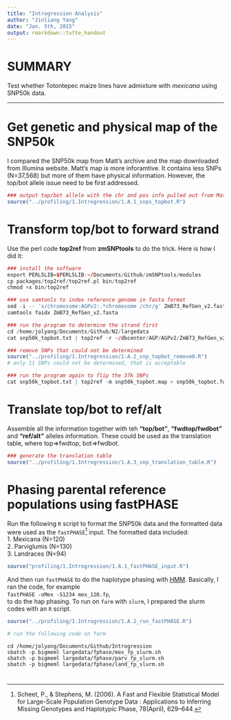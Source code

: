```yaml
---
title: "Introgression Analysis"
author: "Jinliang Yang"
date: "Jan. 5th, 2015"
output: rmarkdown::tufte_handout
---
```


# SUMMARY
Test whether Totontepec maize lines have admixture with _mexicana_ using SNP50k data.   

---------

# Get genetic and physical map of the SNP50k

I compared the SNP50k map from Matt's archive and the map downloaded from Illumina website. Matt's map is more inforamtive. It contains less SNPs (N=37,568) but more of them have physical information. However, the top/bot allele issue need to be first addressed.

```r
### output top/bot allele with the chr and pos info pulled out from Matt's data.
source("../profiling/1.Introgression/1.A.1_snps_topbot.R")
```

# Transform top/bot to forward strand

Use the perl code **top2ref** from __zmSNPtools__ to do the trick. Here is how I did it:

```r
### install the software
export PERL5LIB=$PERL5LIB:~/Documents/Github/zmSNPtools/modules
cp packages/top2ref/top2ref.pl bin/top2ref
chmod +x bin/top2ref

### use samtools to index reference genome in fasta format
sed -i -- 's/chromosome:AGPv2:.*chromosome /chr/g' ZmB73_RefGen_v2.fasta
samtools faidx ZmB73_RefGen_v2.fasta

### run the program to determine the strand first
cd /home/jolyang/Documents/Github/N2/largedata
cat snp50k_topbot.txt | top2ref -r ~/dbcenter/AGP/AGPv2/ZmB73_RefGen_v2.fasta > snp50k_topbot.map

### remove SNPs that could not be determined
source("../profiling/1.Introgression/1.A.2_snp_topbot_remove0.R")
# only 11 SNPs could not be determined, that is acceptable

### run the program again to flip the 37k SNPs
cat snp50k_topbot.txt | top2ref -m snp50k_topbot.map > snp50k_topbot.fwd

```

# Translate top/bot to ref/alt

Assemble all the information together with teh __"top/bot"__, __"fwdtop/fwdbot"__ and __"ref/alt"__ alleles information. These could be used as the translation table, where top=>fwdtop, bot=>fwdbot.  

```r
### generate the translation table
source("../profiling/1.Introgression/1.A.3_snp_translation_table.R")
```


# Phasing parental reference populations using __fastPHASE__

Run the following `R` script to format the SNP50k data and the formatted data were used as the `fastPHASE`[^r1] input. The formatted data included:  
1. Mexicana (N=120)  
2. Parviglumis (N=130)  
3. Landraces (N=94)   

```r
source("profiling/1.Introgression/1.A.1_fastPHASE_input.R")
```
And then run `fastPHASE` to do the haplotype phasing with [HMM](http://statweb.stanford.edu/~nzhang/Stat366/Lecture5.pdf). Basically, I ran the code, for example  
`fastPHASE -oMex -S1234 mex_120.fp`,   
to do the hap phasing. To run on `farm` with `slurm`, I prepared the slurm codes with an `R` script. 
```r
source("../profiling/1.Introgression/1.A.2_run_fastPHASE.R")

# run the following code on farm
```
```
cd /home/jolyang/Documents/Github/Introgression
sbatch -p bigmeml largedata/fphase/mex_fp_slurm.sh
sbatch -p bigmeml largedata/fphase/parv_fp_slurm.sh
sbatch -p bigmeml largedata/fphase/land_fp_slurm.sh
```

# 


[^r1]: Scheet, P., & Stephens, M. (2006). A Fast and Flexible Statistical Model for Large-Scale Population Genotype Data : Applications to Inferring Missing Genotypes and Haplotypic Phase, 78(April), 629–644.


